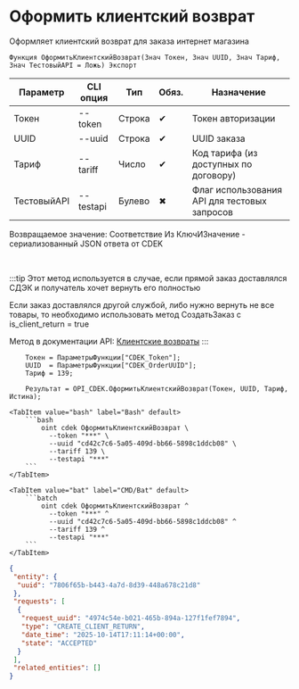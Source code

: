 ﻿---
sidebar_position: 6
description: Оформить клиентский возврат и другие функции для работы с CDEK в Открытом пакете интеграций - бесплатной open-source библиотеке интеграций для 1С:Предприятие 8, OneScript и CLI
keywords: [1C, 1С, 1С:Предприятие, 1С:Предприятие 8.3, API, Интеграция, Сервисы, Обмен, OneScript, CLI, CDEK]
---


# Оформить клиентский возврат
 Оформляет клиентский возврат для заказа интернет магазина



`Функция ОформитьКлиентскийВозврат(Знач Токен, Знач UUID, Знач Тариф, Знач ТестовыйAPI = Ложь) Экспорт`

  | Параметр | CLI опция | Тип | Обяз. | Назначение |
  |-|-|-|-|-|
  | Токен | --token | Строка | &#x2714; | Токен авторизации |
  | UUID | --uuid | Строка | &#x2714; | UUID заказа |
  | Тариф | --tariff | Число | &#x2714; | Код тарифа (из доступных по договору) |
  | ТестовыйAPI | --testapi | Булево | &#x2716; | Флаг использования API для тестовых запросов |

  
  Возвращаемое значение:   Соответствие Из КлючИЗначение - сериализованный JSON ответа от CDEK

<br/>

:::tip
Этот метод используется в случае, если прямой заказ доставлялся СДЭК и получатель хочет вернуть его полностью

Если заказ доставлялся другой службой, либо нужно вернуть не все товары, то необходимо использовать метод СоздатьЗаказ с is_client_return = true

Метод в документации API: [Клиентские возвраты](https://api-docs.cdek.ru/122762174.html)
:::
<br/>


```bsl title="Пример использования для 1С:Предприятие/OneScript"
    Токен = ПараметрыФункции["CDEK_Token"];
    UUID  = ПараметрыФункции["CDEK_OrderUUID"];
    Тариф = 139;

    Результат = OPI_CDEK.ОформитьКлиентскийВозврат(Токен, UUID, Тариф, Истина);
```
    

 <Tabs>
  
    <TabItem value="bash" label="Bash" default>
        ```bash
            oint cdek ОформитьКлиентскийВозврат \
              --token "***" \
              --uuid "cd42c7c6-5a05-409d-bb66-5898c1ddcb08" \
              --tariff 139 \
              --testapi "***"
        ```
    </TabItem>
  
    <TabItem value="bat" label="CMD/Bat" default>
        ```batch
            oint cdek ОформитьКлиентскийВозврат ^
              --token "***" ^
              --uuid "cd42c7c6-5a05-409d-bb66-5898c1ddcb08" ^
              --tariff 139 ^
              --testapi "***"
        ```
    </TabItem>
</Tabs>


```json title="Результат"
{
 "entity": {
  "uuid": "7806f65b-b443-4a7d-8d39-448a678c21d8"
 },
 "requests": [
  {
   "request_uuid": "4974c54e-b021-465b-894a-127f1fef7894",
   "type": "CREATE_CLIENT_RETURN",
   "date_time": "2025-10-14T17:11:14+00:00",
   "state": "ACCEPTED"
  }
 ],
 "related_entities": []
}
```
